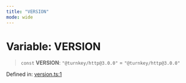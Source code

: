 ```yaml
---
title: "VERSION"
mode: wide
---
```

  
# Variable: VERSION

> `const` **VERSION**: `"@turnkey/http@3.0.0"` = `"@turnkey/http@3.0.0"`

Defined in: [version.ts:1](https://github.com/tkhq/sdk/blob/94193410cf3571aa019a0b9408107eeb43e39e16/packages/http/src/version.ts#L1)
